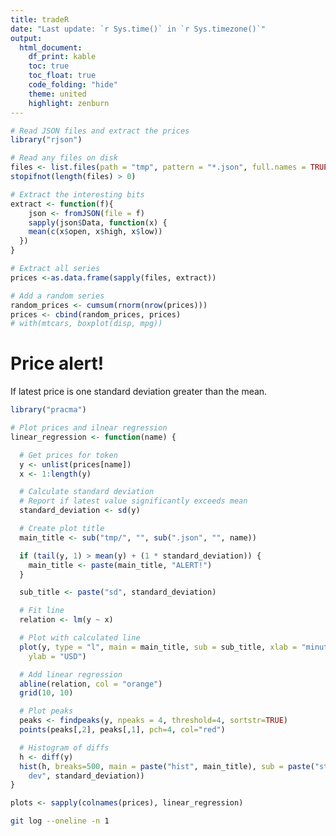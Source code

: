 ```yaml
---
title: tradeR
date: "Last update: `r Sys.time()` in `r Sys.timezone()`"
output:
  html_document:
    df_print: kable
    toc: true
    toc_float: true
    code_folding: "hide"
    theme: united
    highlight: zenburn
---
```

```r
# Read JSON files and extract the prices
library("rjson")

# Read any files on disk
files <- list.files(path = "tmp", pattern = "*.json", full.names = TRUE)
stopifnot(length(files) > 0)

# Extract the interesting bits
extract <- function(f){
    json <- fromJSON(file = f)
    sapply(json$Data, function(x) {
    mean(c(x$open, x$high, x$low))
  })
}

# Extract all series
prices <-as.data.frame(sapply(files, extract))

# Add a random series
random_prices <- cumsum(rnorm(nrow(prices)))
prices <- cbind(random_prices, prices)
# with(mtcars, boxplot(disp, mpg))
```

# Price alert!
If latest price is one standard deviation greater than the mean.

```r
library("pracma")

# Plot prices and ilnear regression
linear_regression <- function(name) {

  # Get prices for token
  y <- unlist(prices[name])
  x <- 1:length(y)

  # Calculate standard deviation
  # Report if latest value significantly exceeds mean
  standard_deviation <- sd(y)

  # Create plot title
  main_title <- sub("tmp/", "", sub(".json", "", name))

  if (tail(y, 1) > mean(y) + (1 * standard_deviation)) {
    main_title <- paste(main_title, "ALERT!")
  }

  sub_title <- paste("sd", standard_deviation)

  # Fit line
  relation <- lm(y ~ x)

  # Plot with calculated line
  plot(y, type = "l", main = main_title, sub = sub_title, xlab = "minutes",
    ylab = "USD")

  # Add linear regression
  abline(relation, col = "orange")
  grid(10, 10)

  # Plot peaks
  peaks <- findpeaks(y, npeaks = 4, threshold=4, sortstr=TRUE)
  points(peaks[,2], peaks[,1], pch=4, col="red")

  # Histogram of diffs
  h <- diff(y)
  hist(h, breaks=500, main = paste("hist", main_title), sub = paste("std
    dev", standard_deviation))
}

plots <- sapply(colnames(prices), linear_regression)
```

```bash
git log --oneline -n 1
```
